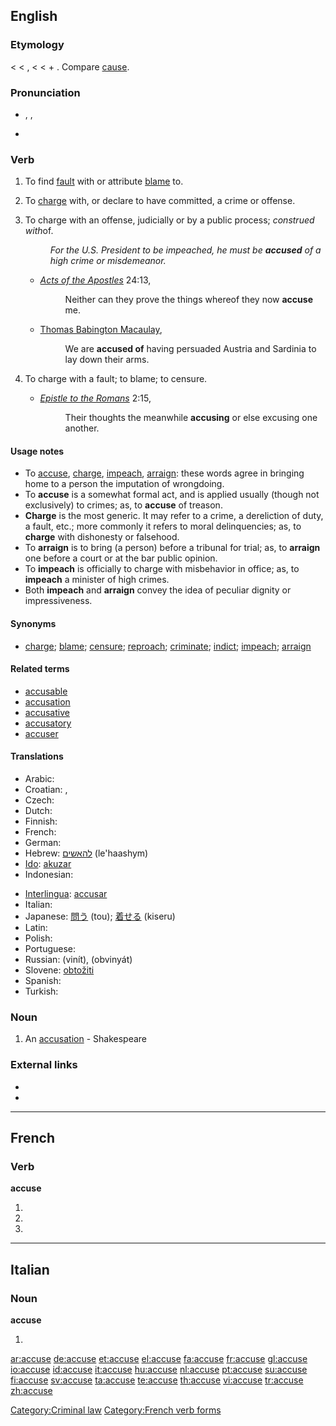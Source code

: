 {{also|accusé}}

==English==
{{webster}}

===Etymology===
< {{etyl|enm}} < {{etyl|fro}} {{term|acuser}}, {{etyl|fr}} {{term|accuser}} < {{etyl|la}} {{term|accusare||to call to account, accuse}} < {{term|ad||to}} + {{term|causa||cause, reason, account, lawsuit}}. Compare [[cause]].

===Pronunciation===
* {{enPR|əkyo͞ozʹ}}, {{IPA|/əˈkjuːz/}}, {{SAMPA|/@"kju:z/}}
* {{rhymes|uːz}}

===Verb===
{{en-verb|accus|ing}}

# {{transitive}} To find [[fault]] with or attribute [[blame]] to.
# {{transitive}} To [[charge]] with, or declare to have committed, a crime or offense.
# {{context|transitive|legal}} To charge with an offense, judicially or by a public process; ''construed with ''of''.''
#: ''For the U.S. President to be impeached, he must be '''accused''' of a high crime or misdemeanor.''
#* ''[[w:Acts of the Apostles|Acts of the Apostles]]'' 24:13,
#*: Neither can they prove the things whereof they now '''accuse''' me.
#* [[w:Thomas Babington Macaulay, 1st Baron Macaulay|Thomas Babington Macaulay]],
#*: We are '''accused of''' having persuaded Austria and Sardinia to lay down their arms.
# {{transitive}} To charge with a fault; to blame; to censure.
#* ''[[w:Epistle to the Romans|Epistle to the Romans]]'' 2:15,
#*: Their thoughts the meanwhile '''accusing''' or else excusing one another.

====Usage notes====
* To [[accuse]], [[charge]], [[impeach]], [[arraign]]: these words agree in bringing home to a person the imputation of wrongdoing.
* To '''accuse''' is a somewhat formal act, and is applied usually (though not exclusively) to crimes; as, to '''accuse''' of treason.
* '''Charge''' is the most generic. It may refer to a crime, a dereliction of duty, a fault, etc.; more commonly it refers to moral delinquencies; as, to '''charge''' with dishonesty or falsehood.
* To '''arraign''' is to bring (a person) before a tribunal for trial; as, to '''arraign''' one before a court or at the bar public opinion.
* To '''impeach''' is officially to charge with misbehavior in office; as, to '''impeach''' a minister of high crimes.
* Both '''impeach''' and '''arraign''' convey the idea of peculiar dignity or impressiveness.

====Synonyms====
* [[charge]]; [[blame]]; [[censure]]; [[reproach]]; [[criminate]]; [[indict]]; [[impeach]]; [[arraign]]

====Related terms====
* [[accusable]]
* [[accusation]]
* [[accusative]]
* [[accusatory]]
* [[accuser]]

====Translations====
{{trans-top|to attribute blame to someone}}
* Arabic: {{Arab|[[إتهم]]}}
* Croatian: {{t-|hr|optužiti}}, {{t-|hr|okriviti}}
* Czech: {{t-|cs|obvinit}}
* Dutch: {{t+|nl|beschuldigen}}
* Finnish: {{t+|fi|syyttää}}
* French: {{t+|fr|accuser}}
* German: {{t-|de|beschuldigen}}
* Hebrew: [[להאשים]] (le'haashym)
* [[Ido]]: [[akuzar]]
* Indonesian: {{t+|id|tuduh|alt=menuduh|xs=Indonesian}}
{{trans-mid}}
* [[Interlingua]]: [[accusar]]
* Italian: {{t+|it|accusare}}
* Japanese: [[問う]] (tou); [[着せる]] (kiseru)
* Latin: {{t-|la|accusare}}
* Polish: {{t-|pl|oskarżać}}
* Portuguese: {{t+|pt|acusar}}
* Russian: {{t+|ru|винить|sc=Cyrl}} (vinít), {{t+|ru|обвинять|sc=Cyrl}} (obvinyát)
* Slovene: [[obtožiti]]
* Spanish: {{t+|es|acusar}}
* Turkish: {{t+|tr|suçlamak}}
{{trans-bottom}}

===Noun===
{{en-noun}}

# {{obsolete}} An [[accusation]] - Shakespeare

===External links===
* {{R:Webster 1913}}
* {{R:Century 1911}}

[[Category:Criminal law]]

----

==French==

===Verb===
'''accuse'''

# {{form of|First- and third-person singular indicative present|accuser}}
# {{form of|First- and third-person singular subjunctive present|accuser}}
# {{form of|Ordinary second-person singular imperative present|accuser}}

[[Category:French verb forms]]

----

==Italian==

===Noun===
'''accuse''' {{f}}

# {{plural of|accusa|lang=Italian}}

[[ar:accuse]]
[[de:accuse]]
[[et:accuse]]
[[el:accuse]]
[[fa:accuse]]
[[fr:accuse]]
[[gl:accuse]]
[[io:accuse]]
[[id:accuse]]
[[it:accuse]]
[[hu:accuse]]
[[nl:accuse]]
[[pt:accuse]]
[[su:accuse]]
[[fi:accuse]]
[[sv:accuse]]
[[ta:accuse]]
[[te:accuse]]
[[th:accuse]]
[[vi:accuse]]
[[tr:accuse]]
[[zh:accuse]]